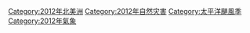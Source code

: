 {{Commonscat|2012 Pacific hurricane season}}

[[Category:2012年北美洲|Category:2012年北美洲]]
[[Category:2012年自然灾害|Category:2012年自然灾害]]
[[Category:太平洋颶風季|Category:太平洋颶風季]]
[[Category:2012年氣象|Category:2012年氣象]]